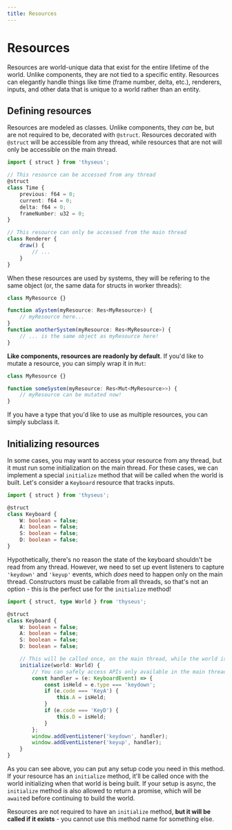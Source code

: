 ```yaml
---
title: Resources
---
```



# Resources

Resources are world-unique data that exist for the entire lifetime of the world.
Unlike components, they are not tied to a specific entity. Resources can
elegantly handle things like time (frame number, delta, etc.), renderers,
inputs, and other data that is unique to a world rather than an entity.

## Defining resources

Resources are modeled as classes. Unlike components, they _can_ be, but are not
required to be, decorated with `@struct`. Resources decorated with `@struct`
will be accessible from any thread, while resources that are not will only be
accessible on the main thread.

```ts
import { struct } from 'thyseus';

// This resource can be accessed from any thread
@struct
class Time {
	previous: f64 = 0;
	current: f64 = 0;
	delta: f64 = 0;
	frameNumber: u32 = 0;
}

// This resource can only be accessed from the main thread
class Renderer {
	draw() {
		// ...
	}
}
```

When these resources are used by systems, they will be refering to the same
object (or, the same data for structs in worker threads):

```ts
class MyResource {}

function aSystem(myResource: Res<MyResource>) {
	// myResource here...
}
function anotherSystem(myResource: Res<MyResource>) {
	// ... is the same object as myResource here!
}
```

**Like components, resources are readonly by default**. If you'd like to mutate
a resource, you can simply wrap it in `Mut`:

```ts
class MyResource {}

function someSystem(myResource: Res<Mut<MyResource>>) {
	// myResource can be mutated now!
}
```

<Callout type="tip">
	If you have a type that you'd like to use as multiple resources, you can
	simply subclass it.
</Callout>

## Initializing resources

In some cases, you may want to access your resource from any thread, but it must
run some initialization on the main thread. For these cases, we can implement a
special `initialize` method that will be called when the world is built. Let's
consider a `Keyboard` resource that tracks inputs.

```ts
import { struct } from 'thyseus';

@struct
class Keyboard {
	W: boolean = false;
	A: boolean = false;
	S: boolean = false;
	D: boolean = false;
}
```

Hypothetically, there's no reason the state of the keyboard shouldn't be read
from any thread. However, we need to set up event listeners to capture
`'keydown'` and `'keyup'` events, which _does_ need to happen only on the main
thread. Constructors must be callable from all threads, so that's not an
option - this is the perfect use for the `initialize` method!

```ts
import { struct, type World } from 'thyseus';

@struct
class Keyboard {
	W: boolean = false;
	A: boolean = false;
	S: boolean = false;
	D: boolean = false;

	// This will be called once, on the main thread, while the world is being built.
	initialize(world: World) {
		// You can safely access APIs only available in the main thread here.
		const handler = (e: KeyboardEvent) => {
			const isHeld = e.type === 'keydown';
			if (e.code === 'KeyA') {
				this.A = isHeld;
			}
			if (e.code === 'KeyD') {
				this.D = isHeld;
			}
		};
		window.addEventListener('keydown', handler);
		window.addEventListener('keyup', handler);
	}
}
```

As you can see above, you can put any setup code you need in this method. If
your resource has an `initialize` method, it'll be called once with the world
initializing when that world is being built. If your setup is async, the
`initialize` method is also allowed to return a promise, which will be `await`ed
before continuing to build the world.

Resources are not required to have an `initialize` method, **but it will be
called if it exists** - you cannot use this method name for something else.
